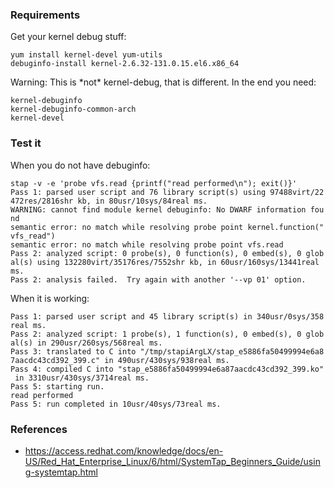 === Requirements ===
Get your kernel debug stuff:
 yum install kernel-devel yum-utils
 debuginfo-install kernel-2.6.32-131.0.15.el6.x86_64

Warning: This is *not* kernel-debug, that is different. In the end you need:
 kernel-debuginfo
 kernel-debuginfo-common-arch
 kernel-devel

=== Test it ===

When you do not have debuginfo:
 stap -v -e 'probe vfs.read {printf("read performed\n"); exit()}'
 Pass 1: parsed user script and 76 library script(s) using 97488virt/22472res/2816shr kb, in 80usr/10sys/84real ms.
 WARNING: cannot find module kernel debuginfo: No DWARF information found
 semantic error: no match while resolving probe point kernel.function("vfs_read")
 semantic error: no match while resolving probe point vfs.read
 Pass 2: analyzed script: 0 probe(s), 0 function(s), 0 embed(s), 0 global(s) using 132280virt/35176res/7552shr kb, in 60usr/160sys/13441real ms.
 Pass 2: analysis failed.  Try again with another '--vp 01' option.

When it is working:
 Pass 1: parsed user script and 45 library script(s) in 340usr/0sys/358real ms.
 Pass 2: analyzed script: 1 probe(s), 1 function(s), 0 embed(s), 0 global(s) in 290usr/260sys/568real ms.
 Pass 3: translated to C into "/tmp/stapiArgLX/stap_e5886fa50499994e6a87aacdc43cd392_399.c" in 490usr/430sys/938real ms.
 Pass 4: compiled C into "stap_e5886fa50499994e6a87aacdc43cd392_399.ko" in 3310usr/430sys/3714real ms.
 Pass 5: starting run.
 read performed
 Pass 5: run completed in 10usr/40sys/73real ms.

=== References ===
* https://access.redhat.com/knowledge/docs/en-US/Red_Hat_Enterprise_Linux/6/html/SystemTap_Beginners_Guide/using-systemtap.html